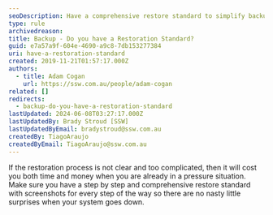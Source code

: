 ```yaml
---
seoDescription: Have a comprehensive restore standard to simplify backup and restoration processes, ensuring a smooth recovery from system failures.
type: rule
archivedreason:
title: Backup - Do you have a Restoration Standard?
guid: e7a57a9f-604e-4690-a9c8-7db153277384
uri: have-a-restoration-standard
created: 2019-11-21T01:57:17.000Z
authors:
  - title: Adam Cogan
    url: https://ssw.com.au/people/adam-cogan
related: []
redirects:
  - backup-do-you-have-a-restoration-standard
lastUpdated: 2024-06-08T03:27:17.000Z
lastUpdatedBy: Brady Stroud [SSW]
lastUpdatedByEmail: bradystroud@ssw.com.au
createdBy: TiagoAraujo
createdByEmail: TiagoAraujo@ssw.com.au
---
```


If the restoration process is not clear and too complicated, then it will cost you both time and money when you are already in a pressure situation. Make sure you have a step by step and comprehensive restore standard with screenshots for every step of the way so there are no nasty little surprises when your system goes down.
